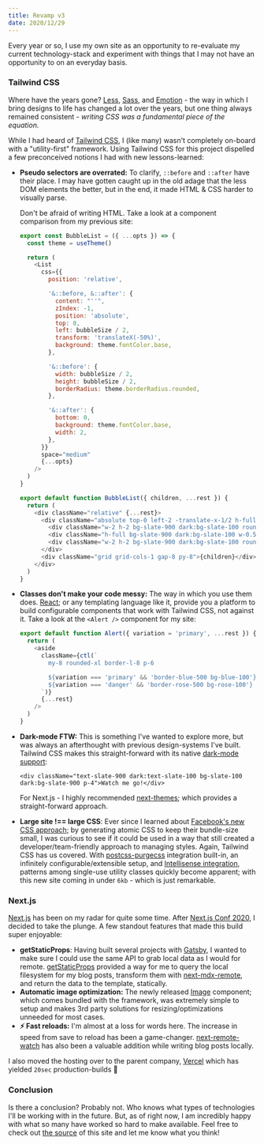 ```yaml
---
title: Revamp v3
date: 2020/12/29
---
```


Every year or so, I use my own site as an opportunity to re-evaluate my current technology-stack and experiment with things that I may not have an opportunity to on an everyday basis.

### Tailwind CSS

Where have the years gone? [Less](http://lesscss.org/), [Sass](https://sass-lang.com/), and [Emotion](https://emotion.sh/) - the way in which I bring designs to life has changed a lot over the years, but one thing always remained consistent - _writing CSS was a fundamental piece of the equation._

While I had heard of [Tailwind CSS](https://tailwindcss.com/), I (like many) wasn't completely on-board with a "utility-first" framework. Using Tailwind CSS for this project dispelled a few preconceived notions I had with new lessons-learned:

- **Pseudo selectors are overrated:** To clarify, `::before` and `::after` have their place. I may have gotten caught up in the old adage that the less DOM elements the better, but in the end, it made HTML & CSS harder to visually parse.

  Don't be afraid of writing HTML. Take a look at a component comparison from my previous site:

  ```js filename=BubbleList.old.js
  export const BubbleList = ({ ...opts }) => {
    const theme = useTheme()

    return (
      <List
        css={{
          position: 'relative',

          '&::before, &::after': {
            content: "''",
            zIndex: -1,
            position: 'absolute',
            top: 0,
            left: bubbleSize / 2,
            transform: 'translateX(-50%)',
            background: theme.fontColor.base,
          },

          '&::before': {
            width: bubbleSize / 2,
            height: bubbleSize / 2,
            borderRadius: theme.borderRadius.rounded,
          },

          '&::after': {
            bottom: 0,
            background: theme.fontColor.base,
            width: 2,
          },
        }}
        space="medium"
        {...opts}
      />
    )
  }
  ```

  ```js filename=BubbleList.new.js
  export default function BubbleList({ children, ...rest }) {
    return (
      <div className="relative" {...rest}>
        <div className="absolute top-0 left-2 -translate-x-1/2 h-full z-10">
          <div className="w-2 h-2 bg-slate-900 dark:bg-slate-100 rounded-full absolute top-0 left-1/2 -translate-x-1/2" />
          <div className="h-full bg-slate-900 dark:bg-slate-100 w-0.5" />
          <div className="w-2 h-2 bg-slate-900 dark:bg-slate-100 rounded-full absolute bottom-0 left-1/2 -translate-x-1/2" />
        </div>
        <div className="grid grid-cols-1 gap-8 py-8">{children}</div>
      </div>
    )
  }
  ```

- **Classes don't make your code messy:** The way in which you use them does. [React](https://reactjs.org); or any templating language like it, provide you a platform to build configurable components that work with Tailwind CSS, not against it. Take a look at the `<Alert />` component for my site:

  ```js filename=Alert.js
  export default function Alert({ variation = 'primary', ...rest }) {
    return (
      <aside
        className={ctl(`
          my-8 rounded-xl border-l-8 p-6
  
          ${variation === 'primary' && 'border-blue-500 bg-blue-100'}
          ${variation === 'danger' && 'border-rose-500 bg-rose-100'}
        `)}
        {...rest}
      />
    )
  }
  ```

- **Dark-mode FTW:** This is something I've wanted to explore more, but was always an afterthought with previous design-systems I've built. Tailwind CSS makes this straight-forward with its native [dark-mode support](https://tailwindcss.com/docs/dark-mode):

  ```markup
  <div className="text-slate-900 dark:text-slate-100 bg-slate-100 dark:bg-slate-900 p-4">Watch me go!</div>
  ```

  For Next.js - I highly recommended [next-themes](https://github.com/pacocoursey/next-themes); which provides a straight-forward approach.

- **Large site !== large CSS**: Ever since I learned about [Facebook's new CSS approach](https://engineering.fb.com/2020/05/08/web/facebook-redesign/); by generating atomic CSS to keep their bundle-size small, I was curious to see if it could be used in a way that still created a developer/team-friendly approach to managing styles. Again, Tailwind CSS has us covered. With [postcss-purgecss](https://purgecss.com/) integration built-in, an infinitely configurable/extensible setup, and [Intellisense integration](https://tailwindcss.com/docs/intellisense), patterns among single-use utility classes quickly become apparent; with this new site coming in under `6kb` - which is just remarkable.

### Next.js

[Next.js](https://nextjs.org/) has been on my radar for quite some time. After [Next.js Conf 2020](https://nextjs.org/2020/conf), I decided to take the plunge. A few standout features that made this build super enjoyable:

- **getStaticProps**: Having built several projects with [Gatsby](https://gatsbyjs.com), I wanted to make sure I could use the same API to grab local data as I would for remote. [getStaticProps](https://nextjs.org/docs/basic-features/data-fetching#getstaticprops-static-generation) provided a way for me to query the local filesystem for my blog posts, transform them with [next-mdx-remote](https://github.com/hashicorp/next-mdx-remote), and return the data to the template, statically.
- **Automatic image optimization:** The newly released [Image](https://nextjs.org/docs/basic-features/image-optimization) component; which comes bundled with the framework, was extremely simple to setup and makes 3rd party solutions for resizing/optimizations unneeded for most cases.
- **⚡ Fast reloads:** I'm almost at a loss for words here. The increase in speed from save to reload has been a game-changer. [next-remote-watch](https://github.com/hashicorp/next-remote-watch) has also been a valuable addition while writing blog posts locally.

I also moved the hosting over to the parent company, [Vercel](https://vercel.com/) which has yielded `20sec` production-builds 🤯

### Conclusion

Is there a conclusion? Probably not. Who knows what types of technologies I'll be working with in the future. But, as of right now, I am incredibly happy with what so many have worked so hard to make available. Feel free to check out [the source](https://github.com/zslabs/zslabs-v3) of this site and let me know what you think!
